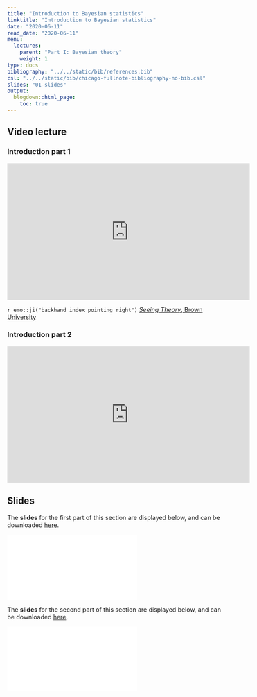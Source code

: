 ```yaml
---
title: "Introduction to Bayesian statistics"
linktitle: "Introduction to Bayesian statistics"
date: "2020-06-11"
read_date: "2020-06-11"
menu:
  lectures:
    parent: "Part I: Bayesian theory"
    weight: 1
type: docs
bibliography: "../../static/bib/references.bib"
csl: "../../static/bib/chicago-fullnote-bibliography-no-bib.csl"
slides: "01-slides"
output:
  blogdown::html_page:
    toc: true
---
```

## Video lecture


### Introduction part 1
<iframe width="560" height="315" src="https://www.youtube.com/embed/rn4EPzQmj44" frameborder="0" allow="accelerometer; autoplay; encrypted-media; gyroscope; picture-in-picture" allowfullscreen></iframe>

`r emo::ji("backhand index pointing right")` [*Seeing Theory*, Brown University](http://students.brown.edu/seeing-theory/bayesian-inference/index.html\#section1)

### Introduction part 2
<iframe width="560" height="315" src="https://www.youtube.com/embed/LRyY37-mB2g" frameborder="0" allow="accelerometer; autoplay; encrypted-media; gyroscope; picture-in-picture" allowfullscreen></iframe>


## Slides
The **slides** for the first part of this section are displayed below, and can be downloaded [here](/slides/slidesIntro1.pdf).

<html>
<body>
  <object data="/slides/slidesIntro1.pdf##view=fit" type="application/pdf" width="420" height="237">
        <embed src="/slides/slidesIntro1.pdf##view=fit" type="application/pdf"/>
  </object>
</body>
</html>

The **slides** for the second part of this section are displayed below, and can be downloaded [here](/slides/slidesIntro2.pdf).

<html>
<body>
  <object data="/slides/slidesIntro2.pdf##view=fit" type="application/pdf" width="420" height="237">
        <embed src="/slides/slidesIntro2.pdf##view=fit" type="application/pdf"/>
  </object>
</body>
</html>
